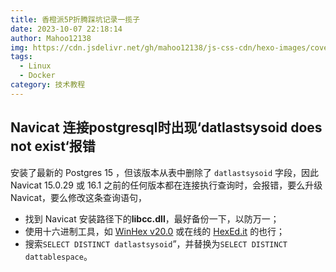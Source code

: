 ```yaml
---
title: 香橙派5P折腾踩坑记录一揽子
date: 2023-10-07 22:18:14
author: Mahoo12138
img: https://cdn.jsdelivr.net/gh/mahoo12138/js-css-cdn/hexo-images/cover/phone.png
tags:
  - Linux
  - Docker
category: 技术教程
---
```


## Navicat 连接postgresql时出现‘datlastsysoid does not exist‘报错

安装了最新的 Postgres 15 ，但该版本从表中删除了 `datlastsysoid` 字段，因此 Navicat 15.0.29 或 16.1 之前的任何版本都在连接执行查询时，会报错，要么升级 Navicat，要么修改这条查询语句，

- 找到 Navicat 安装路径下的**libcc.dll**，最好备份一下，以防万一；
- 使用十六进制工具，如 [WinHex v20.0](https://www.52pojie.cn/thread-1252078-1-1.html) 或在线的 [HexEd.it](https://hexed.it/) 的也行；
- 搜索`SELECT DISTINCT datlastsysoid`”，并替换为`SELECT DISTINCT dattablespace`。
